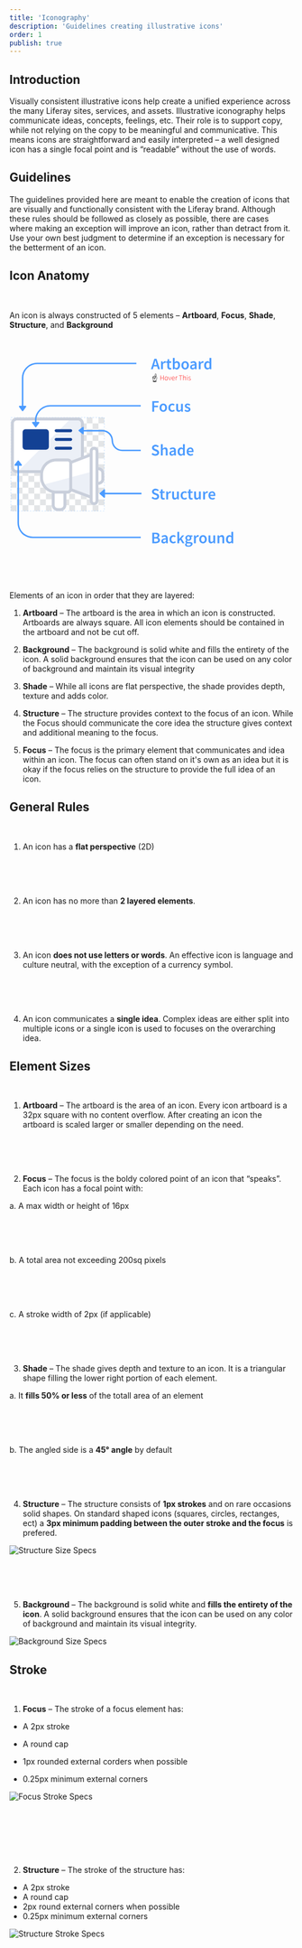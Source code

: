 ```yaml
---
title: 'Iconography'
description: 'Guidelines creating illustrative icons'
order: 1
publish: true
---
```


## Introduction

Visually consistent illustrative icons help create a unified experience across the many Liferay sites, services, and assets. Illustrative iconography helps communicate ideas, concepts, feelings, etc. Their role is to support copy, while not relying on the copy to be meaningful and communicative. This means icons are straightforward and easily interpreted – a well designed icon has a single focal point and is “readable” without the use of words.

## Guidelines

The guidelines provided here are meant to enable the creation of icons that are visually and functionally consistent with the Liferay brand. Although these rules should be followed as closely as possible, there are cases where making an exception will improve an icon, rather than detract from it. Use your own best judgment to determine if an exception is necessary for the betterment of an icon.

## Icon Anatomy

<br />

An icon is always constructed of 5 elements – **Artboard**, **Focus**, **Shade**, **Structure**, and **Background**

<svg viewBox="0 0 309 266"
     version="2.0"
     fill="none"
     xmlns="http://www.w3.org/2000/svg"
     style="
        height: 50vh;
        max-height: 400px;
        width: 58vh;
        max-width: 400px;">
    <rect x="2" y="96" width="8" height="8" fill="#E3E5E7"/>
    <rect x="10" y="96" width="8" height="8" fill="white"/>
    <rect x="18" y="96" width="8" height="8" fill="#E3E5E7"/>
    <rect x="26" y="96" width="8" height="8" fill="white"/>
    <rect x="34" y="96" width="8" height="8" fill="#E3E5E7"/>
    <rect x="42" y="96" width="8" height="8" fill="white"/>
    <rect x="50" y="96" width="8" height="8" fill="#E3E5E7"/>
    <rect x="58" y="96" width="8" height="8" fill="white"/>
    <rect x="66" y="96" width="8" height="8" fill="#E3E5E7"/>
    <rect x="74" y="96" width="8" height="8" fill="white"/>
    <rect x="82" y="96" width="8" height="8" fill="#E3E5E7"/>
    <rect x="90" y="96" width="8" height="8" fill="white"/>
    <rect x="98" y="96" width="8" height="8" fill="#E3E5E7"/>
    <rect x="106" y="96" width="8" height="8" fill="white"/>
    <rect x="114" y="96" width="8" height="8" fill="#E3E5E7"/>
    <rect x="122" y="96" width="8" height="8" fill="white"/>
    <rect x="2" y="88" width="8" height="8" fill="white"/>
    <rect x="10" y="88" width="8" height="8" fill="#E3E5E7"/>
    <rect x="18" y="88" width="8" height="8" fill="white"/>
    <rect x="26" y="88" width="8" height="8" fill="#E3E5E7"/>
    <rect x="34" y="88" width="8" height="8" fill="white"/>
    <rect x="42" y="88" width="8" height="8" fill="#E3E5E7"/>
    <rect x="50" y="88" width="8" height="8" fill="white"/>
    <rect x="58" y="88" width="8" height="8" fill="#E3E5E7"/>
    <rect x="66" y="88" width="8" height="8" fill="white"/>
    <rect x="74" y="88" width="8" height="8" fill="#E3E5E7"/>
    <rect x="82" y="88" width="8" height="8" fill="white"/>
    <rect x="90" y="88" width="8" height="8" fill="#E3E5E7"/>
    <rect x="98" y="88" width="8" height="8" fill="white"/>
    <rect x="106" y="88" width="8" height="8" fill="#E3E5E7"/>
    <rect x="114" y="88" width="8" height="8" fill="white"/>
    <rect x="122" y="88" width="8" height="8" fill="#E3E5E7"/>
    <rect x="2" y="112" width="8" height="8" fill="#E3E5E7"/>
    <rect x="10" y="112" width="8" height="8" fill="white"/>
    <rect x="18" y="112" width="8" height="8" fill="#E3E5E7"/>
    <rect x="26" y="112" width="8" height="8" fill="white"/>
    <rect x="34" y="112" width="8" height="8" fill="#E3E5E7"/>
    <rect x="42" y="112" width="8" height="8" fill="white"/>
    <rect x="50" y="112" width="8" height="8" fill="#E3E5E7"/>
    <rect x="58" y="112" width="8" height="8" fill="white"/>
    <rect x="66" y="112" width="8" height="8" fill="#E3E5E7"/>
    <rect x="74" y="112" width="8" height="8" fill="white"/>
    <rect x="82" y="112" width="8" height="8" fill="#E3E5E7"/>
    <rect x="90" y="112" width="8" height="8" fill="white"/>
    <rect x="98" y="112" width="8" height="8" fill="#E3E5E7"/>
    <rect x="106" y="112" width="8" height="8" fill="white"/>
    <rect x="114" y="112" width="8" height="8" fill="#E3E5E7"/>
    <rect x="122" y="112" width="8" height="8" fill="white"/>
    <rect x="2" y="104" width="8" height="8" fill="white"/>
    <rect x="10" y="104" width="8" height="8" fill="#E3E5E7"/>
    <rect x="18" y="104" width="8" height="8" fill="white"/>
    <rect x="26" y="104" width="8" height="8" fill="#E3E5E7"/>
    <rect x="34" y="104" width="8" height="8" fill="white"/>
    <rect x="42" y="104" width="8" height="8" fill="#E3E5E7"/>
    <rect x="50" y="104" width="8" height="8" fill="white"/>
    <rect x="58" y="104" width="8" height="8" fill="#E3E5E7"/>
    <rect x="66" y="104" width="8" height="8" fill="white"/>
    <rect x="74" y="104" width="8" height="8" fill="#E3E5E7"/>
    <rect x="82" y="104" width="8" height="8" fill="white"/>
    <rect x="90" y="104" width="8" height="8" fill="#E3E5E7"/>
    <rect x="98" y="104" width="8" height="8" fill="white"/>
    <rect x="106" y="104" width="8" height="8" fill="#E3E5E7"/>
    <rect x="114" y="104" width="8" height="8" fill="white"/>
    <rect x="122" y="104" width="8" height="8" fill="#E3E5E7"/>
    <rect x="2" y="128" width="8" height="8" fill="#E3E5E7"/>
    <rect x="10" y="128" width="8" height="8" fill="white"/>
    <rect x="18" y="128" width="8" height="8" fill="#E3E5E7"/>
    <rect x="26" y="128" width="8" height="8" fill="white"/>
    <rect x="34" y="128" width="8" height="8" fill="#E3E5E7"/>
    <rect x="42" y="128" width="8" height="8" fill="white"/>
    <rect x="50" y="128" width="8" height="8" fill="#E3E5E7"/>
    <rect x="58" y="128" width="8" height="8" fill="white"/>
    <rect x="66" y="128" width="8" height="8" fill="#E3E5E7"/>
    <rect x="74" y="128" width="8" height="8" fill="white"/>
    <rect x="82" y="128" width="8" height="8" fill="#E3E5E7"/>
    <rect x="90" y="128" width="8" height="8" fill="white"/>
    <rect x="98" y="128" width="8" height="8" fill="#E3E5E7"/>
    <rect x="106" y="128" width="8" height="8" fill="white"/>
    <rect x="114" y="128" width="8" height="8" fill="#E3E5E7"/>
    <rect x="122" y="128" width="8" height="8" fill="white"/>
    <rect x="2" y="120" width="8" height="8" fill="white"/>
    <rect x="10" y="120" width="8" height="8" fill="#E3E5E7"/>
    <rect x="18" y="120" width="8" height="8" fill="white"/>
    <rect x="26" y="120" width="8" height="8" fill="#E3E5E7"/>
    <rect x="34" y="120" width="8" height="8" fill="white"/>
    <rect x="42" y="120" width="8" height="8" fill="#E3E5E7"/>
    <rect x="50" y="120" width="8" height="8" fill="white"/>
    <rect x="58" y="120" width="8" height="8" fill="#E3E5E7"/>
    <rect x="66" y="120" width="8" height="8" fill="white"/>
    <rect x="74" y="120" width="8" height="8" fill="#E3E5E7"/>
    <rect x="82" y="120" width="8" height="8" fill="white"/>
    <rect x="90" y="120" width="8" height="8" fill="#E3E5E7"/>
    <rect x="98" y="120" width="8" height="8" fill="white"/>
    <rect x="106" y="120" width="8" height="8" fill="#E3E5E7"/>
    <rect x="114" y="120" width="8" height="8" fill="white"/>
    <rect x="122" y="120" width="8" height="8" fill="#E3E5E7"/>
    <rect x="2" y="144" width="8" height="8" fill="#E3E5E7"/>
    <rect x="10" y="144" width="8" height="8" fill="white"/>
    <rect x="18" y="144" width="8" height="8" fill="#E3E5E7"/>
    <rect x="26" y="144" width="8" height="8" fill="white"/>
    <rect x="34" y="144" width="8" height="8" fill="#E3E5E7"/>
    <rect x="42" y="144" width="8" height="8" fill="white"/>
    <rect x="50" y="144" width="8" height="8" fill="#E3E5E7"/>
    <rect x="58" y="144" width="8" height="8" fill="white"/>
    <rect x="66" y="144" width="8" height="8" fill="#E3E5E7"/>
    <rect x="74" y="144" width="8" height="8" fill="white"/>
    <rect x="82" y="144" width="8" height="8" fill="#E3E5E7"/>
    <rect x="90" y="144" width="8" height="8" fill="white"/>
    <rect x="98" y="144" width="8" height="8" fill="#E3E5E7"/>
    <rect x="106" y="144" width="8" height="8" fill="white"/>
    <rect x="114" y="144" width="8" height="8" fill="#E3E5E7"/>
    <rect x="122" y="144" width="8" height="8" fill="white"/>
    <rect x="2" y="136" width="8" height="8" fill="white"/>
    <rect x="10" y="136" width="8" height="8" fill="#E3E5E7"/>
    <rect x="18" y="136" width="8" height="8" fill="white"/>
    <rect x="26" y="136" width="8" height="8" fill="#E3E5E7"/>
    <rect x="34" y="136" width="8" height="8" fill="white"/>
    <rect x="42" y="136" width="8" height="8" fill="#E3E5E7"/>
    <rect x="50" y="136" width="8" height="8" fill="white"/>
    <rect x="58" y="136" width="8" height="8" fill="#E3E5E7"/>
    <rect x="66" y="136" width="8" height="8" fill="white"/>
    <rect x="74" y="136" width="8" height="8" fill="#E3E5E7"/>
    <rect x="82" y="136" width="8" height="8" fill="white"/>
    <rect x="90" y="136" width="8" height="8" fill="#E3E5E7"/>
    <rect x="98" y="136" width="8" height="8" fill="white"/>
    <rect x="106" y="136" width="8" height="8" fill="#E3E5E7"/>
    <rect x="114" y="136" width="8" height="8" fill="white"/>
    <rect x="122" y="136" width="8" height="8" fill="#E3E5E7"/>
    <rect x="2" y="160" width="8" height="8" fill="#E3E5E7"/>
    <rect x="10" y="160" width="8" height="8" fill="white"/>
    <rect x="18" y="160" width="8" height="8" fill="#E3E5E7"/>
    <rect x="26" y="160" width="8" height="8" fill="white"/>
    <rect x="34" y="160" width="8" height="8" fill="#E3E5E7"/>
    <rect x="42" y="160" width="8" height="8" fill="white"/>
    <rect x="50" y="160" width="8" height="8" fill="#E3E5E7"/>
    <rect x="58" y="160" width="8" height="8" fill="white"/>
    <rect x="66" y="160" width="8" height="8" fill="#E3E5E7"/>
    <rect x="74" y="160" width="8" height="8" fill="white"/>
    <rect x="82" y="160" width="8" height="8" fill="#E3E5E7"/>
    <rect x="90" y="160" width="8" height="8" fill="white"/>
    <rect x="98" y="160" width="8" height="8" fill="#E3E5E7"/>
    <rect x="106" y="160" width="8" height="8" fill="white"/>
    <rect x="114" y="160" width="8" height="8" fill="#E3E5E7"/>
    <rect x="122" y="160" width="8" height="8" fill="white"/>
    <rect x="2" y="152" width="8" height="8" fill="white"/>
    <rect x="10" y="152" width="8" height="8" fill="#E3E5E7"/>
    <rect x="18" y="152" width="8" height="8" fill="white"/>
    <rect x="26" y="152" width="8" height="8" fill="#E3E5E7"/>
    <rect x="34" y="152" width="8" height="8" fill="white"/>
    <rect x="42" y="152" width="8" height="8" fill="#E3E5E7"/>
    <rect x="50" y="152" width="8" height="8" fill="white"/>
    <rect x="58" y="152" width="8" height="8" fill="#E3E5E7"/>
    <rect x="66" y="152" width="8" height="8" fill="white"/>
    <rect x="74" y="152" width="8" height="8" fill="#E3E5E7"/>
    <rect x="82" y="152" width="8" height="8" fill="white"/>
    <rect x="90" y="152" width="8" height="8" fill="#E3E5E7"/>
    <rect x="98" y="152" width="8" height="8" fill="white"/>
    <rect x="106" y="152" width="8" height="8" fill="#E3E5E7"/>
    <rect x="114" y="152" width="8" height="8" fill="white"/>
    <rect x="122" y="152" width="8" height="8" fill="#E3E5E7"/>
    <rect x="2" y="176" width="8" height="8" fill="#E3E5E7"/>
    <rect x="10" y="176" width="8" height="8" fill="white"/>
    <rect x="18" y="176" width="8" height="8" fill="#E3E5E7"/>
    <rect x="26" y="176" width="8" height="8" fill="white"/>
    <rect x="34" y="176" width="8" height="8" fill="#E3E5E7"/>
    <rect x="42" y="176" width="8" height="8" fill="white"/>
    <rect x="50" y="176" width="8" height="8" fill="#E3E5E7"/>
    <rect x="58" y="176" width="8" height="8" fill="white"/>
    <rect x="66" y="176" width="8" height="8" fill="#E3E5E7"/>
    <rect x="74" y="176" width="8" height="8" fill="white"/>
    <rect x="82" y="176" width="8" height="8" fill="#E3E5E7"/>
    <rect x="90" y="176" width="8" height="8" fill="white"/>
    <rect x="98" y="176" width="8" height="8" fill="#E3E5E7"/>
    <rect x="106" y="176" width="8" height="8" fill="white"/>
    <rect x="114" y="176" width="8" height="8" fill="#E3E5E7"/>
    <rect x="122" y="176" width="8" height="8" fill="white"/>
    <rect x="2" y="168" width="8" height="8" fill="white"/>
    <rect x="10" y="168" width="8" height="8" fill="#E3E5E7"/>
    <rect x="18" y="168" width="8" height="8" fill="white"/>
    <rect x="26" y="168" width="8" height="8" fill="#E3E5E7"/>
    <rect x="34" y="168" width="8" height="8" fill="white"/>
    <rect x="42" y="168" width="8" height="8" fill="#E3E5E7"/>
    <rect x="50" y="168" width="8" height="8" fill="white"/>
    <rect x="58" y="168" width="8" height="8" fill="#E3E5E7"/>
    <rect x="66" y="168" width="8" height="8" fill="white"/>
    <rect x="74" y="168" width="8" height="8" fill="#E3E5E7"/>
    <rect x="82" y="168" width="8" height="8" fill="white"/>
    <rect x="90" y="168" width="8" height="8" fill="#E3E5E7"/>
    <rect x="98" y="168" width="8" height="8" fill="white"/>
    <rect x="106" y="168" width="8" height="8" fill="#E3E5E7"/>
    <rect x="114" y="168" width="8" height="8" fill="white"/>
    <rect x="122" y="168" width="8" height="8" fill="#E3E5E7"/>
    <rect x="2" y="192" width="8" height="8" fill="#E3E5E7"/>
    <rect x="10" y="192" width="8" height="8" fill="white"/>
    <rect x="18" y="192" width="8" height="8" fill="#E3E5E7"/>
    <rect x="26" y="192" width="8" height="8" fill="white"/>
    <rect x="34" y="192" width="8" height="8" fill="#E3E5E7"/>
    <rect x="42" y="192" width="8" height="8" fill="white"/>
    <rect x="50" y="192" width="8" height="8" fill="#E3E5E7"/>
    <rect x="58" y="192" width="8" height="8" fill="white"/>
    <rect x="66" y="192" width="8" height="8" fill="#E3E5E7"/>
    <rect x="74" y="192" width="8" height="8" fill="white"/>
    <rect x="82" y="192" width="8" height="8" fill="#E3E5E7"/>
    <rect x="90" y="192" width="8" height="8" fill="white"/>
    <rect x="98" y="192" width="8" height="8" fill="#E3E5E7"/>
    <rect x="106" y="192" width="8" height="8" fill="white"/>
    <rect x="114" y="192" width="8" height="8" fill="#E3E5E7"/>
    <rect x="122" y="192" width="8" height="8" fill="white"/>
    <rect x="2" y="184" width="8" height="8" fill="white"/>
    <rect x="10" y="184" width="8" height="8" fill="#E3E5E7"/>
    <rect x="18" y="184" width="8" height="8" fill="white"/>
    <rect x="26" y="184" width="8" height="8" fill="#E3E5E7"/>
    <rect x="34" y="184" width="8" height="8" fill="white"/>
    <rect x="42" y="184" width="8" height="8" fill="#E3E5E7"/>
    <rect x="50" y="184" width="8" height="8" fill="white"/>
    <rect x="58" y="184" width="8" height="8" fill="#E3E5E7"/>
    <rect x="66" y="184" width="8" height="8" fill="white"/>
    <rect x="74" y="184" width="8" height="8" fill="#E3E5E7"/>
    <rect x="82" y="184" width="8" height="8" fill="white"/>
    <rect x="90" y="184" width="8" height="8" fill="#E3E5E7"/>
    <rect x="98" y="184" width="8" height="8" fill="white"/>
    <rect x="106" y="184" width="8" height="8" fill="#E3E5E7"/>
    <rect x="114" y="184" width="8" height="8" fill="white"/>
    <rect x="122" y="184" width="8" height="8" fill="#E3E5E7"/>
    <rect x="2" y="208" width="8" height="8" fill="#E3E5E7"/>
    <rect x="10" y="208" width="8" height="8" fill="white"/>
    <rect x="18" y="208" width="8" height="8" fill="#E3E5E7"/>
    <rect x="26" y="208" width="8" height="8" fill="white"/>
    <rect x="34" y="208" width="8" height="8" fill="#E3E5E7"/>
    <rect x="42" y="208" width="8" height="8" fill="white"/>
    <rect x="50" y="208" width="8" height="8" fill="#E3E5E7"/>
    <rect x="58" y="208" width="8" height="8" fill="white"/>
    <rect x="66" y="208" width="8" height="8" fill="#E3E5E7"/>
    <rect x="74" y="208" width="8" height="8" fill="white"/>
    <rect x="82" y="208" width="8" height="8" fill="#E3E5E7"/>
    <rect x="90" y="208" width="8" height="8" fill="white"/>
    <rect x="98" y="208" width="8" height="8" fill="#E3E5E7"/>
    <rect x="106" y="208" width="8" height="8" fill="white"/>
    <rect x="114" y="208" width="8" height="8" fill="#E3E5E7"/>
    <rect x="122" y="208" width="8" height="8" fill="white"/>
    <rect x="2" y="200" width="8" height="8" fill="white"/>
    <rect x="10" y="200" width="8" height="8" fill="#E3E5E7"/>
    <rect x="18" y="200" width="8" height="8" fill="white"/>
    <rect x="26" y="200" width="8" height="8" fill="#E3E5E7"/>
    <rect x="34" y="200" width="8" height="8" fill="white"/>
    <rect x="42" y="200" width="8" height="8" fill="#E3E5E7"/>
    <rect x="50" y="200" width="8" height="8" fill="white"/>
    <rect x="58" y="200" width="8" height="8" fill="#E3E5E7"/>
    <rect x="66" y="200" width="8" height="8" fill="white"/>
    <rect x="74" y="200" width="8" height="8" fill="#E3E5E7"/>
    <rect x="82" y="200" width="8" height="8" fill="white"/>
    <rect x="90" y="200" width="8" height="8" fill="#E3E5E7"/>
    <rect x="98" y="200" width="8" height="8" fill="white"/>
    <rect x="106" y="200" width="8" height="8" fill="#E3E5E7"/>
    <rect x="114" y="200" width="8" height="8" fill="white"/>
    <rect x="122" y="200" width="8" height="8" fill="#E3E5E7"/>
    <path id="artboard" d="M2 88H130V216H2V88Z" fill="none" stroke="#4B9BFF" stroke-width="1" stroke-opacity="0.23" stroke-dasharray="2">
    <set attributeName="opacity" to="0.8"
            begin="hoverFocus.mouseover;
        hoverShade.mouseover;
        hoverStructure.mouseover;
        "
        end="hoverFocus.mouseout;
            hoverShade.mouseout;
            hoverStructure.mouseout;
            hoverBackground.mouseout"
        />
        <set attributeName="fill-opacity" to="0.5"
            begin="hoverArtboard.mouseover"
            end="hoverArtboard.mouseout"
        />
        <set attributeName="stroke-opacity" to="1"
            begin="hoverArtboard.mouseover"
            end="hoverArtboard.mouseout"
        />
        <set attributeName="stroke" to="#ff0000"
            begin="hoverArtboard.mouseover"
            end="hoverArtboard.mouseout"
        />
        <set attributeName="stroke-width" to="0.5"
            begin="hoverArtboard.mouseover"
            end="hoverArtboard.mouseout"
        />
        <set attributeName="stroke-dasharray" to="0"
            begin="hoverArtboard.mouseover"
            end="hoverArtboard.mouseout"
        />
        <set attributeName="fill" to="#FFE6E6"
            begin="hoverArtboard.mouseover"
            end="hoverArtboard.mouseout"
        />
    </path>
    <path id="background" d="M122 156C126.418 156 130 159.582 130 164V172C130 176.418 126.418 180 122 180V202C122 205.314 119.314 208 116 208C112.686 208 110 205.314 110 202V198.5L85.0999 189.162C84.0413 190.866 82.1531 192 80 192H78V208C78 212.418 74.4183 216 70 216H66C61.5817 216 58 212.418 58 208V192C58 191.708 58.0157 191.436 58.0463 191.185C48.7886 188.588 42 180.087 42 170V166C42 165.326 42.0303 164.659 42.0897 164H10C5.58172 164 2 160.418 2 156V96C2 91.5817 5.58172 88 10 88H94C98.4183 88 102 91.5817 102 96V140.5L110 137.5V134C110 130.686 112.686 128 116 128C119.314 128 122 130.686 122 134V156Z" fill="white" stroke="red" stroke-width="0.5" stroke-opacity="0">
        <set attributeName="opacity" to="0.8"
            begin="hoverArtboard.mouseover;
                hoverFocus.mouseover;
                hoverShade.mouseover;
                hoverStructure.mouseover;"
            end="hoverArtboard.mouseout;
                hoverFocus.mouseout;
                hoverShade.mouseout;
                hoverStructure.mouseout"
        />
        <set attributeName="stroke-opacity" to="1"
            begin="hoverBackground.mouseover"
            end="hoverBackground.mouseout"
        />
        <set attributeName="fill" to="#FFD1D1"
            begin="hoverBackground.mouseover"
            end="hoverBackground.mouseout"
        />
    </path>
    <g id="shade" fill="#ECF0F7">
        <set attributeName="opacity" to="0.8"
            begin="hoverArtboard.mouseover;
        hoverFocus.mouseover;
        hoverStructure.mouseover;
        "
        end="hoverArtboard.mouseout;
            hoverFocus.mouseout;
            hoverStructure.mouseout;
            hoverBackground.mouseout"
        /> 
        <path d="M48.6003 179.324C51.7561 184.525 57.4722 188 64 188H80C81.1046 188 82 187.105 82 186V170.375L48.6003 179.324Z" stroke="red" stroke-width="0.5" stroke-opacity="0">
            <set attributeName="stroke-opacity" to="1"
            begin="hoverShade.mouseover"
            end="hoverShade.mouseout"
        />
        <set attributeName="fill" to="#F0C0C6"
            begin="hoverShade.mouseover"
            end="hoverShade.mouseout"
        />
        </path>
        <path d="M86 169.303V185.228L110 194.228L109.993 162.874L86 169.303Z" stroke="red" stroke-width="0.5" stroke-opacity="0">
            <set attributeName="stroke-opacity" to="1"
            begin="hoverShade.mouseover"
            end="hoverShade.mouseout"
        />
        <set attributeName="fill" to="#F0C0C6"
            begin="hoverShade.mouseover"
            end="hoverShade.mouseout"
        />
        </path>
        <path d="M13.4469 160L81.4469 92H94C96.2091 92 98 93.7909 98 96V142L85.0999 146.838C84.0413 145.134 82.1531 144 80 144H64C53.9298 144 45.4398 150.766 42.8281 160H13.4469Z" stroke="red" stroke-width="0.5" stroke-opacity="0">
            <set attributeName="stroke-opacity" to="1"
            begin="hoverShade.mouseover"
            end="hoverShade.mouseout"
        />
            <set attributeName="fill" to="#F0C0C6"
            begin="hoverShade.mouseover"
            end="hoverShade.mouseout"
        />
        </path>
    </g>
    <path id="structure" fill-rule="evenodd" clip-rule="evenodd" d="M122 156C126.418 156 130 159.582 130 164V172C130 176.418 126.418 180 122 180V202C122 205.314 119.314 208 116 208C112.686 208 110 205.314 110 202V198.5L85.0999 189.162C84.0413 190.866 82.1531 192 80 192H78V208C78 212.418 74.4183 216 70 216H66C61.5817 216 58 212.418 58 208V192C58 191.708 58.0157 191.436 58.0463 191.185C48.7886 188.588 42 180.087 42 170V166C42 165.326 42.0303 164.659 42.0897 164H10C5.58172 164 2 160.418 2 156V96C2 91.5817 5.58172 88 10 88H94C98.4183 88 102 91.5817 102 96V140.5L110 137.5V134C110 130.686 112.686 128 116 128C119.314 128 122 130.686 122 134V156ZM118 202V134C118 132.895 117.105 132 116 132C114.895 132 114 132.895 114 134V202C114 203.105 114.895 204 116 204C117.105 204 118 203.105 118 202ZM98 96V142L85.0999 146.838C84.0413 145.134 82.1531 144 80 144H64C53.9298 144 45.4398 150.766 42.8281 160H10C7.79086 160 6 158.209 6 156V96C6 93.7909 7.79086 92 10 92H94C96.2091 92 98 93.7909 98 96ZM64 148C54.0589 148 46 156.059 46 166V170C46 179.941 54.0589 188 64 188H80C81.1046 188 82 187.105 82 186V150C82 148.895 81.1046 148 80 148H64ZM62 208V192H74V208C74 210.209 72.2091 212 70 212H66C63.7909 212 62 210.209 62 208ZM86 150.772V185.228L110 194.228V141.772L86 150.772ZM122 176V160C124.209 160 126 161.791 126 164V172C126 174.209 124.209 176 122 176Z" fill="#C9CFDB" stroke="red" stroke-width="0.2" stroke-opacity="0">
    <set attributeName="opacity" to="0.8"
            begin="hoverArtboard.mouseover;
        hoverFocus.mouseover;
        hoverShade.mouseover;
        "
        end="hoverArtboard.mouseout;
            hoverFocus.mouseout;
            hoverShade.mouseout;
            hoverBackground.mouseout"
        />
        <set attributeName="stroke-opacity" to="1"
            begin="hoverStructure.mouseover"
            end="hoverStructure.mouseout"
        />
        <set attributeName="fill" to="#E4C1C8"
            begin="hoverStructure.mouseover"
            end="hoverStructure.mouseout"
        />
    </path>
    <path id="focus" fill-rule="evenodd" clip-rule="evenodd" d="M18 108V128C18 130.209 19.7909 132 22 132H50C52.2091 132 54 130.209 54 128V108C54 105.791 52.2091 104 50 104H22C19.7909 104 18 105.791 18 108ZM84 104H64C62.8954 104 62 104.895 62 106C62 107.105 62.8954 108 64 108H84C85.1046 108 86 107.105 86 106C86 104.895 85.1046 104 84 104ZM64 116H84C85.1046 116 86 116.895 86 118C86 119.105 85.1046 120 84 120H64C62.8954 120 62 119.105 62 118C62 116.895 62.8954 116 64 116ZM84 128H64C62.8954 128 62 128.895 62 130C62 131.105 62.8954 132 64 132H84C85.1046 132 86 131.105 86 130C86 128.895 85.1046 128 84 128Z" fill="#134194" stroke="red" stroke-width="0.5" stroke-opacity="0">
    <set attributeName="opacity" to="0.8"
            begin="hoverArtboard.mouseover;
        hoverStructure.mouseover;
        "
        end="hoverArtboard.mouseout;
            hoverStructure.mouseout;
            hoverBackground.mouseout"
        />
        <set attributeName="opacity" to="0.4"
            begin="hoverShade.mouseover"
            end="hoverShade.mouseout"
        />
        <set attributeName="stroke-opacity" to="1"
            begin="hoverFocus.mouseover"
            end="hoverFocus.mouseout"
        />
        <set attributeName="fill" to="#592E68"
            begin="hoverFocus.mouseover"
            end="hoverFocus.mouseout"
        />
    </path>
    <path id="textBackground" d="M195.826 260V245.612H200.424C201.172 245.612 201.854 245.678 202.47 245.81C203.101 245.927 203.643 246.125 204.098 246.404C204.567 246.668 204.927 247.027 205.176 247.482C205.44 247.937 205.572 248.494 205.572 249.154C205.572 249.843 205.396 250.481 205.044 251.068C204.692 251.655 204.201 252.058 203.57 252.278V252.366C204.362 252.542 205.015 252.916 205.528 253.488C206.056 254.045 206.32 254.808 206.32 255.776C206.32 256.495 206.181 257.118 205.902 257.646C205.623 258.174 205.235 258.614 204.736 258.966C204.252 259.318 203.673 259.582 202.998 259.758C202.323 259.919 201.59 260 200.798 260H195.826ZM198.378 251.552H200.204C201.216 251.552 201.942 251.369 202.382 251.002C202.837 250.635 203.064 250.144 203.064 249.528C203.064 248.824 202.829 248.325 202.36 248.032C201.891 247.739 201.187 247.592 200.248 247.592H198.378V251.552ZM198.378 258.02H200.534C201.59 258.02 202.404 257.829 202.976 257.448C203.548 257.052 203.834 256.451 203.834 255.644C203.834 254.881 203.555 254.331 202.998 253.994C202.441 253.642 201.619 253.466 200.534 253.466H198.378V258.02ZM211.351 260.264C210.398 260.264 209.628 259.978 209.041 259.406C208.454 258.819 208.161 258.049 208.161 257.096C208.161 256.524 208.278 256.018 208.513 255.578C208.762 255.123 209.144 254.735 209.657 254.412C210.185 254.089 210.845 253.818 211.637 253.598C212.444 253.378 213.404 253.209 214.519 253.092C214.504 252.813 214.46 252.549 214.387 252.3C214.328 252.036 214.218 251.809 214.057 251.618C213.91 251.413 213.712 251.259 213.463 251.156C213.214 251.039 212.906 250.98 212.539 250.98C212.011 250.98 211.49 251.083 210.977 251.288C210.478 251.493 209.987 251.743 209.503 252.036L208.579 250.342C209.18 249.961 209.855 249.631 210.603 249.352C211.351 249.073 212.158 248.934 213.023 248.934C214.372 248.934 215.377 249.337 216.037 250.144C216.712 250.936 217.049 252.087 217.049 253.598V260H214.959L214.783 258.812H214.695C214.211 259.223 213.69 259.567 213.133 259.846C212.59 260.125 211.996 260.264 211.351 260.264ZM212.165 258.284C212.605 258.284 213.001 258.181 213.353 257.976C213.72 257.771 214.108 257.477 214.519 257.096V254.676C213.786 254.764 213.17 254.881 212.671 255.028C212.172 255.175 211.769 255.343 211.461 255.534C211.153 255.71 210.933 255.915 210.801 256.15C210.669 256.385 210.603 256.634 210.603 256.898C210.603 257.382 210.75 257.734 211.043 257.954C211.336 258.174 211.71 258.284 212.165 258.284ZM224.587 260.264C223.853 260.264 223.164 260.139 222.519 259.89C221.888 259.641 221.338 259.274 220.869 258.79C220.399 258.306 220.033 257.712 219.769 257.008C219.505 256.304 219.373 255.505 219.373 254.61C219.373 253.715 219.519 252.916 219.813 252.212C220.106 251.508 220.502 250.914 221.001 250.43C221.499 249.946 222.071 249.579 222.717 249.33C223.377 249.066 224.066 248.934 224.785 248.934C225.489 248.934 226.09 249.051 226.589 249.286C227.102 249.521 227.557 249.807 227.953 250.144L226.721 251.794C226.427 251.545 226.134 251.354 225.841 251.222C225.562 251.075 225.254 251.002 224.917 251.002C224.037 251.002 223.325 251.332 222.783 251.992C222.24 252.637 221.969 253.51 221.969 254.61C221.969 255.695 222.233 256.568 222.761 257.228C223.303 257.873 224 258.196 224.851 258.196C225.276 258.196 225.672 258.108 226.039 257.932C226.42 257.741 226.765 257.521 227.073 257.272L228.107 258.944C227.593 259.384 227.029 259.714 226.413 259.934C225.811 260.154 225.203 260.264 224.587 260.264ZM230.239 260V244.468H232.725V254.17H232.791L236.795 249.198H239.567L235.871 253.598L239.941 260H237.191L234.419 255.314L232.725 257.25V260H230.239ZM245.28 264.774C244.635 264.774 244.033 264.715 243.476 264.598C242.933 264.481 242.464 264.305 242.068 264.07C241.672 263.835 241.357 263.542 241.122 263.19C240.902 262.838 240.792 262.427 240.792 261.958C240.792 261.503 240.924 261.078 241.188 260.682C241.452 260.301 241.833 259.956 242.332 259.648V259.56C242.053 259.384 241.819 259.149 241.628 258.856C241.452 258.563 241.364 258.196 241.364 257.756C241.364 257.331 241.481 256.949 241.716 256.612C241.965 256.26 242.244 255.974 242.552 255.754V255.666C242.185 255.387 241.855 255.006 241.562 254.522C241.283 254.023 241.144 253.451 241.144 252.806C241.144 252.19 241.261 251.64 241.496 251.156C241.731 250.672 242.039 250.269 242.42 249.946C242.816 249.609 243.271 249.359 243.784 249.198C244.297 249.022 244.84 248.934 245.412 248.934C245.705 248.934 245.984 248.963 246.248 249.022C246.527 249.066 246.776 249.125 246.996 249.198H250.868V251.068H248.888C249.064 251.273 249.211 251.537 249.328 251.86C249.445 252.168 249.504 252.513 249.504 252.894C249.504 253.495 249.394 254.023 249.174 254.478C248.969 254.933 248.683 255.314 248.316 255.622C247.949 255.93 247.517 256.165 247.018 256.326C246.519 256.487 245.984 256.568 245.412 256.568C245.177 256.568 244.935 256.546 244.686 256.502C244.437 256.458 244.187 256.385 243.938 256.282C243.777 256.429 243.645 256.575 243.542 256.722C243.454 256.869 243.41 257.067 243.41 257.316C243.41 257.624 243.535 257.866 243.784 258.042C244.048 258.218 244.51 258.306 245.17 258.306H247.084C248.389 258.306 249.372 258.519 250.032 258.944C250.707 259.355 251.044 260.029 251.044 260.968C251.044 261.496 250.905 261.995 250.626 262.464C250.362 262.933 249.981 263.337 249.482 263.674C248.983 264.011 248.375 264.275 247.656 264.466C246.952 264.671 246.16 264.774 245.28 264.774ZM245.412 254.984C245.925 254.984 246.365 254.801 246.732 254.434C247.099 254.053 247.282 253.51 247.282 252.806C247.282 252.131 247.099 251.611 246.732 251.244C246.38 250.863 245.94 250.672 245.412 250.672C244.884 250.672 244.437 250.855 244.07 251.222C243.703 251.589 243.52 252.117 243.52 252.806C243.52 253.51 243.703 254.053 244.07 254.434C244.437 254.801 244.884 254.984 245.412 254.984ZM245.676 263.124C246.556 263.124 247.26 262.948 247.788 262.596C248.331 262.259 248.602 261.855 248.602 261.386C248.602 260.961 248.433 260.675 248.096 260.528C247.773 260.381 247.304 260.308 246.688 260.308H245.214C244.627 260.308 244.136 260.257 243.74 260.154C243.183 260.579 242.904 261.056 242.904 261.584C242.904 262.068 243.146 262.442 243.63 262.706C244.129 262.985 244.811 263.124 245.676 263.124ZM252.948 260V249.198H255.038L255.214 251.112H255.302C255.683 250.408 256.145 249.873 256.688 249.506C257.23 249.125 257.788 248.934 258.36 248.934C258.873 248.934 259.284 249.007 259.592 249.154L259.152 251.354C258.961 251.295 258.785 251.251 258.624 251.222C258.462 251.193 258.264 251.178 258.03 251.178C257.604 251.178 257.157 251.347 256.688 251.684C256.218 252.007 255.815 252.579 255.478 253.4V260H252.948ZM265.362 260.264C264.687 260.264 264.042 260.139 263.426 259.89C262.81 259.641 262.26 259.274 261.776 258.79C261.307 258.306 260.933 257.712 260.654 257.008C260.375 256.304 260.236 255.505 260.236 254.61C260.236 253.715 260.375 252.916 260.654 252.212C260.933 251.508 261.307 250.914 261.776 250.43C262.26 249.946 262.81 249.579 263.426 249.33C264.042 249.066 264.687 248.934 265.362 248.934C266.037 248.934 266.682 249.066 267.298 249.33C267.929 249.579 268.479 249.946 268.948 250.43C269.417 250.914 269.791 251.508 270.07 252.212C270.363 252.916 270.51 253.715 270.51 254.61C270.51 255.505 270.363 256.304 270.07 257.008C269.791 257.712 269.417 258.306 268.948 258.79C268.479 259.274 267.929 259.641 267.298 259.89C266.682 260.139 266.037 260.264 265.362 260.264ZM265.362 258.196C266.154 258.196 266.777 257.873 267.232 257.228C267.687 256.568 267.914 255.695 267.914 254.61C267.914 253.51 267.687 252.637 267.232 251.992C266.777 251.332 266.154 251.002 265.362 251.002C264.57 251.002 263.947 251.332 263.492 251.992C263.052 252.637 262.832 253.51 262.832 254.61C262.832 255.695 263.052 256.568 263.492 257.228C263.947 257.873 264.57 258.196 265.362 258.196ZM276.226 260.264C275.068 260.264 274.224 259.897 273.696 259.164C273.168 258.416 272.904 257.353 272.904 255.974V249.198H275.434V255.644C275.434 256.539 275.566 257.169 275.83 257.536C276.094 257.903 276.52 258.086 277.106 258.086C277.576 258.086 277.986 257.969 278.338 257.734C278.705 257.499 279.094 257.118 279.504 256.59V249.198H282.034V260H279.966L279.768 258.416H279.702C279.233 258.973 278.72 259.421 278.162 259.758C277.62 260.095 276.974 260.264 276.226 260.264ZM285.239 260V249.198H287.329L287.505 250.65H287.593C288.077 250.181 288.597 249.777 289.155 249.44C289.727 249.103 290.387 248.934 291.135 248.934C292.293 248.934 293.137 249.308 293.665 250.056C294.193 250.789 294.457 251.845 294.457 253.224V260H291.927V253.554C291.927 252.659 291.795 252.029 291.531 251.662C291.267 251.295 290.834 251.112 290.233 251.112C289.763 251.112 289.345 251.229 288.979 251.464C288.627 251.684 288.223 252.014 287.769 252.454V260H285.239ZM301.333 260.264C299.969 260.264 298.884 259.773 298.077 258.79C297.285 257.793 296.889 256.399 296.889 254.61C296.889 253.73 297.014 252.938 297.263 252.234C297.527 251.53 297.872 250.936 298.297 250.452C298.723 249.968 299.207 249.594 299.749 249.33C300.307 249.066 300.879 248.934 301.465 248.934C302.081 248.934 302.602 249.044 303.027 249.264C303.453 249.469 303.878 249.755 304.303 250.122L304.215 248.384V244.468H306.745V260H304.655L304.479 258.834H304.391C303.995 259.23 303.533 259.567 303.005 259.846C302.477 260.125 301.92 260.264 301.333 260.264ZM301.949 258.174C302.756 258.174 303.511 257.771 304.215 256.964V251.926C303.834 251.589 303.46 251.354 303.093 251.222C302.741 251.09 302.382 251.024 302.015 251.024C301.311 251.024 300.717 251.332 300.233 251.948C299.749 252.564 299.507 253.444 299.507 254.588C299.507 255.761 299.713 256.656 300.123 257.272C300.549 257.873 301.157 258.174 301.949 258.174Z" fill="#4B9BFF">
    <set attributeName="opacity" to="0.5"
            begin="hoverArtboard.mouseover;
                hoverFocus.mouseover;
                hoverShade.mouseover;
                hoverStructure.mouseover;"
            end="hoverArtboard.mouseout;
                hoverFocus.mouseout;
                hoverShade.mouseout;
                hoverStructure.mouseout"
        />
        </path>
    <path id="textStructure" d="M200.028 200.264C199.06 200.264 198.121 200.081 197.212 199.714C196.317 199.347 195.525 198.827 194.836 198.152L196.332 196.414C196.845 196.898 197.432 197.294 198.092 197.602C198.752 197.895 199.412 198.042 200.072 198.042C200.893 198.042 201.517 197.873 201.942 197.536C202.367 197.199 202.58 196.751 202.58 196.194C202.58 195.901 202.521 195.651 202.404 195.446C202.301 195.241 202.147 195.065 201.942 194.918C201.751 194.757 201.517 194.61 201.238 194.478C200.974 194.346 200.681 194.214 200.358 194.082L198.378 193.224C198.026 193.077 197.674 192.894 197.322 192.674C196.985 192.454 196.677 192.19 196.398 191.882C196.119 191.574 195.892 191.215 195.716 190.804C195.555 190.393 195.474 189.924 195.474 189.396C195.474 188.824 195.591 188.296 195.826 187.812C196.075 187.313 196.413 186.881 196.838 186.514C197.263 186.147 197.769 185.861 198.356 185.656C198.957 185.451 199.61 185.348 200.314 185.348C201.15 185.348 201.957 185.517 202.734 185.854C203.511 186.177 204.179 186.617 204.736 187.174L203.438 188.802C202.969 188.421 202.485 188.12 201.986 187.9C201.487 187.68 200.93 187.57 200.314 187.57C199.625 187.57 199.075 187.724 198.664 188.032C198.253 188.325 198.048 188.736 198.048 189.264C198.048 189.543 198.107 189.785 198.224 189.99C198.356 190.181 198.525 190.357 198.73 190.518C198.95 190.665 199.199 190.804 199.478 190.936C199.757 191.053 200.043 191.171 200.336 191.288L202.294 192.102C202.719 192.278 203.108 192.483 203.46 192.718C203.812 192.953 204.113 193.224 204.362 193.532C204.626 193.84 204.831 194.199 204.978 194.61C205.125 195.006 205.198 195.468 205.198 195.996C205.198 196.583 205.081 197.133 204.846 197.646C204.611 198.159 204.267 198.614 203.812 199.01C203.372 199.391 202.829 199.699 202.184 199.934C201.553 200.154 200.835 200.264 200.028 200.264ZM210.82 200.264C210.19 200.264 209.654 200.169 209.214 199.978C208.789 199.787 208.437 199.523 208.158 199.186C207.894 198.834 207.696 198.423 207.564 197.954C207.447 197.47 207.388 196.935 207.388 196.348V191.2H205.848V189.308L207.52 189.198L207.828 186.25H209.94V189.198H212.69V191.2H209.94V196.348C209.94 197.609 210.446 198.24 211.458 198.24C211.649 198.24 211.84 198.218 212.03 198.174C212.236 198.13 212.419 198.071 212.58 197.998L213.02 199.868C212.727 199.971 212.39 200.059 212.008 200.132C211.642 200.22 211.246 200.264 210.82 200.264ZM214.963 200V189.198H217.053L217.229 191.112H217.317C217.699 190.408 218.161 189.873 218.703 189.506C219.246 189.125 219.803 188.934 220.375 188.934C220.889 188.934 221.299 189.007 221.607 189.154L221.167 191.354C220.977 191.295 220.801 191.251 220.639 191.222C220.478 191.193 220.28 191.178 220.045 191.178C219.62 191.178 219.173 191.347 218.703 191.684C218.234 192.007 217.831 192.579 217.493 193.4V200H214.963ZM226.382 200.264C225.224 200.264 224.38 199.897 223.852 199.164C223.324 198.416 223.06 197.353 223.06 195.974V189.198H225.59V195.644C225.59 196.539 225.722 197.169 225.986 197.536C226.25 197.903 226.676 198.086 227.262 198.086C227.732 198.086 228.142 197.969 228.494 197.734C228.861 197.499 229.25 197.118 229.66 196.59V189.198H232.19V200H230.122L229.924 198.416H229.858C229.389 198.973 228.876 199.421 228.318 199.758C227.776 200.095 227.13 200.264 226.382 200.264ZM239.905 200.264C239.172 200.264 238.482 200.139 237.837 199.89C237.206 199.641 236.656 199.274 236.187 198.79C235.718 198.306 235.351 197.712 235.087 197.008C234.823 196.304 234.691 195.505 234.691 194.61C234.691 193.715 234.838 192.916 235.131 192.212C235.424 191.508 235.82 190.914 236.319 190.43C236.818 189.946 237.39 189.579 238.035 189.33C238.695 189.066 239.384 188.934 240.103 188.934C240.807 188.934 241.408 189.051 241.907 189.286C242.42 189.521 242.875 189.807 243.271 190.144L242.039 191.794C241.746 191.545 241.452 191.354 241.159 191.222C240.88 191.075 240.572 191.002 240.235 191.002C239.355 191.002 238.644 191.332 238.101 191.992C237.558 192.637 237.287 193.51 237.287 194.61C237.287 195.695 237.551 196.568 238.079 197.228C238.622 197.873 239.318 198.196 240.169 198.196C240.594 198.196 240.99 198.108 241.357 197.932C241.738 197.741 242.083 197.521 242.391 197.272L243.425 198.944C242.912 199.384 242.347 199.714 241.731 199.934C241.13 200.154 240.521 200.264 239.905 200.264ZM249.148 200.264C248.518 200.264 247.982 200.169 247.542 199.978C247.117 199.787 246.765 199.523 246.486 199.186C246.222 198.834 246.024 198.423 245.892 197.954C245.775 197.47 245.716 196.935 245.716 196.348V191.2H244.176V189.308L245.848 189.198L246.156 186.25H248.268V189.198H251.018V191.2H248.268V196.348C248.268 197.609 248.774 198.24 249.786 198.24C249.977 198.24 250.168 198.218 250.358 198.174C250.564 198.13 250.747 198.071 250.908 197.998L251.348 199.868C251.055 199.971 250.718 200.059 250.336 200.132C249.97 200.22 249.574 200.264 249.148 200.264ZM256.504 200.264C255.345 200.264 254.502 199.897 253.974 199.164C253.446 198.416 253.182 197.353 253.182 195.974V189.198H255.712V195.644C255.712 196.539 255.844 197.169 256.108 197.536C256.372 197.903 256.797 198.086 257.384 198.086C257.853 198.086 258.264 197.969 258.616 197.734C258.982 197.499 259.371 197.118 259.782 196.59V189.198H262.312V200H260.244L260.046 198.416H259.98C259.51 198.973 258.997 199.421 258.44 199.758C257.897 200.095 257.252 200.264 256.504 200.264ZM265.516 200V189.198H267.606L267.782 191.112H267.87C268.251 190.408 268.713 189.873 269.256 189.506C269.799 189.125 270.356 188.934 270.928 188.934C271.441 188.934 271.852 189.007 272.16 189.154L271.72 191.354C271.529 191.295 271.353 191.251 271.192 191.222C271.031 191.193 270.833 191.178 270.598 191.178C270.173 191.178 269.725 191.347 269.256 191.684C268.787 192.007 268.383 192.579 268.046 193.4V200H265.516ZM278.128 200.264C277.38 200.264 276.684 200.139 276.038 199.89C275.393 199.626 274.828 199.252 274.344 198.768C273.86 198.284 273.479 197.697 273.2 197.008C272.936 196.304 272.804 195.505 272.804 194.61C272.804 193.73 272.944 192.938 273.222 192.234C273.501 191.53 273.868 190.936 274.322 190.452C274.792 189.968 275.327 189.594 275.928 189.33C276.53 189.066 277.146 188.934 277.776 188.934C278.51 188.934 279.155 189.059 279.712 189.308C280.27 189.557 280.732 189.909 281.098 190.364C281.48 190.819 281.766 191.361 281.956 191.992C282.147 192.623 282.242 193.312 282.242 194.06C282.242 194.309 282.228 194.544 282.198 194.764C282.184 194.984 282.162 195.16 282.132 195.292H275.268C275.386 196.26 275.723 197.008 276.28 197.536C276.852 198.049 277.578 198.306 278.458 198.306C278.928 198.306 279.36 198.24 279.756 198.108C280.167 197.961 280.57 197.763 280.966 197.514L281.824 199.098C281.311 199.435 280.739 199.714 280.108 199.934C279.478 200.154 278.818 200.264 278.128 200.264ZM275.246 193.576H280.042C280.042 192.74 279.859 192.087 279.492 191.618C279.14 191.134 278.59 190.892 277.842 190.892C277.197 190.892 276.632 191.119 276.148 191.574C275.664 192.029 275.364 192.696 275.246 193.576Z" fill="#4B9BFF">
    <set attributeName="opacity" to="0.5"
            begin="hoverArtboard.mouseover;
        hoverFocus.mouseover;
        hoverShade.mouseover;
        hoverBackground.mouseover;
        "
        end="hoverArtboard.mouseout;
            hoverFocus.mouseout;
            hoverShade.mouseout;
            hoverBackground.mouseout"
        />
        </path>
    <path id="textShade" d="M200.028 140.264C199.06 140.264 198.121 140.081 197.212 139.714C196.317 139.347 195.525 138.827 194.836 138.152L196.332 136.414C196.845 136.898 197.432 137.294 198.092 137.602C198.752 137.895 199.412 138.042 200.072 138.042C200.893 138.042 201.517 137.873 201.942 137.536C202.367 137.199 202.58 136.751 202.58 136.194C202.58 135.901 202.521 135.651 202.404 135.446C202.301 135.241 202.147 135.065 201.942 134.918C201.751 134.757 201.517 134.61 201.238 134.478C200.974 134.346 200.681 134.214 200.358 134.082L198.378 133.224C198.026 133.077 197.674 132.894 197.322 132.674C196.985 132.454 196.677 132.19 196.398 131.882C196.119 131.574 195.892 131.215 195.716 130.804C195.555 130.393 195.474 129.924 195.474 129.396C195.474 128.824 195.591 128.296 195.826 127.812C196.075 127.313 196.413 126.881 196.838 126.514C197.263 126.147 197.769 125.861 198.356 125.656C198.957 125.451 199.61 125.348 200.314 125.348C201.15 125.348 201.957 125.517 202.734 125.854C203.511 126.177 204.179 126.617 204.736 127.174L203.438 128.802C202.969 128.421 202.485 128.12 201.986 127.9C201.487 127.68 200.93 127.57 200.314 127.57C199.625 127.57 199.075 127.724 198.664 128.032C198.253 128.325 198.048 128.736 198.048 129.264C198.048 129.543 198.107 129.785 198.224 129.99C198.356 130.181 198.525 130.357 198.73 130.518C198.95 130.665 199.199 130.804 199.478 130.936C199.757 131.053 200.043 131.171 200.336 131.288L202.294 132.102C202.719 132.278 203.108 132.483 203.46 132.718C203.812 132.953 204.113 133.224 204.362 133.532C204.626 133.84 204.831 134.199 204.978 134.61C205.125 135.006 205.198 135.468 205.198 135.996C205.198 136.583 205.081 137.133 204.846 137.646C204.611 138.159 204.267 138.614 203.812 139.01C203.372 139.391 202.829 139.699 202.184 139.934C201.553 140.154 200.835 140.264 200.028 140.264ZM207.594 140V124.468H210.124V128.472L210.036 130.562C210.491 130.137 210.99 129.763 211.532 129.44C212.09 129.103 212.742 128.934 213.49 128.934C214.649 128.934 215.492 129.308 216.02 130.056C216.548 130.789 216.812 131.845 216.812 133.224V140H214.282V133.554C214.282 132.659 214.15 132.029 213.886 131.662C213.622 131.295 213.19 131.112 212.588 131.112C212.119 131.112 211.701 131.229 211.334 131.464C210.982 131.684 210.579 132.014 210.124 132.454V140H207.594ZM222.48 140.264C221.527 140.264 220.757 139.978 220.17 139.406C219.583 138.819 219.29 138.049 219.29 137.096C219.29 136.524 219.407 136.018 219.642 135.578C219.891 135.123 220.273 134.735 220.786 134.412C221.314 134.089 221.974 133.818 222.766 133.598C223.573 133.378 224.533 133.209 225.648 133.092C225.633 132.813 225.589 132.549 225.516 132.3C225.457 132.036 225.347 131.809 225.186 131.618C225.039 131.413 224.841 131.259 224.592 131.156C224.343 131.039 224.035 130.98 223.668 130.98C223.14 130.98 222.619 131.083 222.106 131.288C221.607 131.493 221.116 131.743 220.632 132.036L219.708 130.342C220.309 129.961 220.984 129.631 221.732 129.352C222.48 129.073 223.287 128.934 224.152 128.934C225.501 128.934 226.506 129.337 227.166 130.144C227.841 130.936 228.178 132.087 228.178 133.598V140H226.088L225.912 138.812H225.824C225.34 139.223 224.819 139.567 224.262 139.846C223.719 140.125 223.125 140.264 222.48 140.264ZM223.294 138.284C223.734 138.284 224.13 138.181 224.482 137.976C224.849 137.771 225.237 137.477 225.648 137.096V134.676C224.915 134.764 224.299 134.881 223.8 135.028C223.301 135.175 222.898 135.343 222.59 135.534C222.282 135.71 222.062 135.915 221.93 136.15C221.798 136.385 221.732 136.634 221.732 136.898C221.732 137.382 221.879 137.734 222.172 137.954C222.465 138.174 222.839 138.284 223.294 138.284ZM234.99 140.264C233.626 140.264 232.54 139.773 231.734 138.79C230.942 137.793 230.546 136.399 230.546 134.61C230.546 133.73 230.67 132.938 230.92 132.234C231.184 131.53 231.528 130.936 231.954 130.452C232.379 129.968 232.863 129.594 233.406 129.33C233.963 129.066 234.535 128.934 235.122 128.934C235.738 128.934 236.258 129.044 236.684 129.264C237.109 129.469 237.534 129.755 237.96 130.122L237.872 128.384V124.468H240.402V140H238.312L238.136 138.834H238.048C237.652 139.23 237.19 139.567 236.662 139.846C236.134 140.125 235.576 140.264 234.99 140.264ZM235.606 138.174C236.412 138.174 237.168 137.771 237.872 136.964V131.926C237.49 131.589 237.116 131.354 236.75 131.222C236.398 131.09 236.038 131.024 235.672 131.024C234.968 131.024 234.374 131.332 233.89 131.948C233.406 132.564 233.164 133.444 233.164 134.588C233.164 135.761 233.369 136.656 233.78 137.272C234.205 137.873 234.814 138.174 235.606 138.174ZM248.244 140.264C247.496 140.264 246.799 140.139 246.154 139.89C245.508 139.626 244.944 139.252 244.46 138.768C243.976 138.284 243.594 137.697 243.316 137.008C243.052 136.304 242.92 135.505 242.92 134.61C242.92 133.73 243.059 132.938 243.338 132.234C243.616 131.53 243.983 130.936 244.438 130.452C244.907 129.968 245.442 129.594 246.044 129.33C246.645 129.066 247.261 128.934 247.892 128.934C248.625 128.934 249.27 129.059 249.828 129.308C250.385 129.557 250.847 129.909 251.214 130.364C251.595 130.819 251.881 131.361 252.072 131.992C252.262 132.623 252.358 133.312 252.358 134.06C252.358 134.309 252.343 134.544 252.314 134.764C252.299 134.984 252.277 135.16 252.248 135.292H245.384C245.501 136.26 245.838 137.008 246.396 137.536C246.968 138.049 247.694 138.306 248.574 138.306C249.043 138.306 249.476 138.24 249.872 138.108C250.282 137.961 250.686 137.763 251.082 137.514L251.94 139.098C251.426 139.435 250.854 139.714 250.224 139.934C249.593 140.154 248.933 140.264 248.244 140.264ZM245.362 133.576H250.158C250.158 132.74 249.974 132.087 249.608 131.618C249.256 131.134 248.706 130.892 247.958 130.892C247.312 130.892 246.748 131.119 246.264 131.574C245.78 132.029 245.479 132.696 245.362 133.576Z" fill="#4B9BFF">
    <set attributeName="opacity" to="0.5"
            begin="hoverArtboard.mouseover;
        hoverFocus.mouseover;
        hoverStructure.mouseover;
        hoverBackground.mouseover;
        "
        end="hoverArtboard.mouseout;
            hoverFocus.mouseout;
            hoverStructure.mouseout;
            hoverBackground.mouseout"
        />
        </path>
    <path id="textFocus" d="M195.826 80V65.612H204.516V67.768H198.378V71.838H203.614V73.994H198.378V80H195.826ZM210.899 80.264C210.224 80.264 209.579 80.1393 208.963 79.89C208.347 79.6407 207.797 79.274 207.313 78.79C206.844 78.306 206.47 77.712 206.191 77.008C205.912 76.304 205.773 75.5047 205.773 74.61C205.773 73.7153 205.912 72.916 206.191 72.212C206.47 71.508 206.844 70.914 207.313 70.43C207.797 69.946 208.347 69.5793 208.963 69.33C209.579 69.066 210.224 68.934 210.899 68.934C211.574 68.934 212.219 69.066 212.835 69.33C213.466 69.5793 214.016 69.946 214.485 70.43C214.954 70.914 215.328 71.508 215.607 72.212C215.9 72.916 216.047 73.7153 216.047 74.61C216.047 75.5047 215.9 76.304 215.607 77.008C215.328 77.712 214.954 78.306 214.485 78.79C214.016 79.274 213.466 79.6407 212.835 79.89C212.219 80.1393 211.574 80.264 210.899 80.264ZM210.899 78.196C211.691 78.196 212.314 77.8733 212.769 77.228C213.224 76.568 213.451 75.6953 213.451 74.61C213.451 73.51 213.224 72.6373 212.769 71.992C212.314 71.332 211.691 71.002 210.899 71.002C210.107 71.002 209.484 71.332 209.029 71.992C208.589 72.6373 208.369 73.51 208.369 74.61C208.369 75.6953 208.589 76.568 209.029 77.228C209.484 77.8733 210.107 78.196 210.899 78.196ZM223.061 80.264C222.328 80.264 221.639 80.1393 220.993 79.89C220.363 79.6407 219.813 79.274 219.343 78.79C218.874 78.306 218.507 77.712 218.243 77.008C217.979 76.304 217.847 75.5047 217.847 74.61C217.847 73.7153 217.994 72.916 218.287 72.212C218.581 71.508 218.977 70.914 219.475 70.43C219.974 69.946 220.546 69.5793 221.191 69.33C221.851 69.066 222.541 68.934 223.259 68.934C223.963 68.934 224.565 69.0513 225.063 69.286C225.577 69.5207 226.031 69.8067 226.427 70.144L225.195 71.794C224.902 71.5447 224.609 71.354 224.315 71.222C224.037 71.0753 223.729 71.002 223.391 71.002C222.511 71.002 221.8 71.332 221.257 71.992C220.715 72.6373 220.443 73.51 220.443 74.61C220.443 75.6953 220.707 76.568 221.235 77.228C221.778 77.8733 222.475 78.196 223.325 78.196C223.751 78.196 224.147 78.108 224.513 77.932C224.895 77.7413 225.239 77.5213 225.547 77.272L226.581 78.944C226.068 79.384 225.503 79.714 224.887 79.934C224.286 80.154 223.677 80.264 223.061 80.264ZM231.925 80.264C230.767 80.264 229.923 79.8973 229.395 79.164C228.867 78.416 228.603 77.3527 228.603 75.974V69.198H231.133V75.644C231.133 76.5387 231.265 77.1693 231.529 77.536C231.793 77.9027 232.219 78.086 232.805 78.086C233.275 78.086 233.685 77.9687 234.037 77.734C234.404 77.4993 234.793 77.118 235.203 76.59V69.198H237.733V80H235.665L235.467 78.416H235.401C234.932 78.9733 234.419 79.4207 233.861 79.758C233.319 80.0953 232.673 80.264 231.925 80.264ZM243.952 80.264C243.204 80.264 242.463 80.1247 241.73 79.846C241.011 79.5527 240.388 79.1933 239.86 78.768L241.048 77.14C241.532 77.5213 242.009 77.822 242.478 78.042C242.962 78.2473 243.483 78.35 244.04 78.35C244.627 78.35 245.059 78.2327 245.338 77.998C245.617 77.7487 245.756 77.4333 245.756 77.052C245.756 76.832 245.69 76.6413 245.558 76.48C245.426 76.304 245.25 76.15 245.03 76.018C244.81 75.886 244.561 75.7687 244.282 75.666C244.003 75.5487 243.725 75.4313 243.446 75.314C243.094 75.182 242.735 75.028 242.368 74.852C242.001 74.676 241.671 74.4633 241.378 74.214C241.099 73.9647 240.865 73.6787 240.674 73.356C240.498 73.0187 240.41 72.6227 240.41 72.168C240.41 71.2147 240.762 70.4373 241.466 69.836C242.17 69.2347 243.131 68.934 244.348 68.934C245.096 68.934 245.771 69.066 246.372 69.33C246.973 69.594 247.494 69.8947 247.934 70.232L246.768 71.772C246.387 71.4933 245.998 71.2733 245.602 71.112C245.221 70.936 244.817 70.848 244.392 70.848C243.849 70.848 243.446 70.9653 243.182 71.2C242.933 71.42 242.808 71.6987 242.808 72.036C242.808 72.256 242.867 72.4467 242.984 72.608C243.116 72.7547 243.285 72.8867 243.49 73.004C243.695 73.1213 243.93 73.2313 244.194 73.334C244.473 73.4367 244.759 73.5393 245.052 73.642C245.419 73.774 245.785 73.928 246.152 74.104C246.519 74.2653 246.849 74.4707 247.142 74.72C247.45 74.9693 247.692 75.2773 247.868 75.644C248.059 75.996 248.154 76.4213 248.154 76.92C248.154 77.3893 248.059 77.8293 247.868 78.24C247.692 78.636 247.428 78.988 247.076 79.296C246.724 79.5893 246.284 79.824 245.756 80C245.228 80.176 244.627 80.264 243.952 80.264Z" fill="#4B9BFF">
    <set attributeName="opacity" to="0.5"
            begin="hoverArtboard.mouseover;
        hoverShade.mouseover;
        hoverStructure.mouseover;
        hoverBackground.mouseover;
        "
        end="hoverArtboard.mouseout;
            hoverShade.mouseout;
            hoverStructure.mouseout;
            hoverBackground.mouseout"
        />
        </path>
    <path id="textArtboard" d="M198.774 14.344L198.268 16.104H201.942L201.436 14.344C201.201 13.5813 200.974 12.7967 200.754 11.99C200.549 11.1833 200.343 10.384 200.138 9.592H200.05C199.845 10.3987 199.639 11.2053 199.434 12.012C199.229 12.804 199.009 13.5813 198.774 14.344ZM193.956 22L198.642 7.612H201.634L206.32 22H203.636L202.514 18.106H197.674L196.552 22H193.956ZM207.874 22V11.198H209.964L210.14 13.112H210.228C210.609 12.408 211.071 11.8727 211.614 11.506C212.156 11.1247 212.714 10.934 213.286 10.934C213.799 10.934 214.21 11.0073 214.518 11.154L214.078 13.354C213.887 13.2953 213.711 13.2513 213.55 13.222C213.388 13.1927 213.19 13.178 212.956 13.178C212.53 13.178 212.083 13.3467 211.614 13.684C211.144 14.0067 210.741 14.5787 210.404 15.4V22H207.874ZM219.887 22.264C219.256 22.264 218.721 22.1687 218.281 21.978C217.855 21.7873 217.503 21.5233 217.225 21.186C216.961 20.834 216.763 20.4233 216.631 19.954C216.513 19.47 216.455 18.9347 216.455 18.348V13.2H214.915V11.308L216.587 11.198L216.895 8.25H219.007V11.198H221.757V13.2H219.007V18.348C219.007 19.6093 219.513 20.24 220.525 20.24C220.715 20.24 220.906 20.218 221.097 20.174C221.302 20.13 221.485 20.0713 221.647 19.998L222.087 21.868C221.793 21.9707 221.456 22.0587 221.075 22.132C220.708 22.22 220.312 22.264 219.887 22.264ZM229.266 22.264C228.767 22.264 228.261 22.1467 227.748 21.912C227.249 21.6627 226.772 21.3107 226.318 20.856H226.252L226.032 22H224.03V6.468H226.56V10.472L226.494 12.276C226.948 11.88 227.44 11.5573 227.968 11.308C228.51 11.0587 229.06 10.934 229.618 10.934C230.292 10.934 230.894 11.066 231.422 11.33C231.95 11.5793 232.397 11.946 232.764 12.43C233.13 12.8993 233.409 13.4713 233.6 14.146C233.79 14.8207 233.886 15.576 233.886 16.412C233.886 17.336 233.754 18.1647 233.49 18.898C233.24 19.6167 232.903 20.2253 232.478 20.724C232.052 21.2227 231.561 21.604 231.004 21.868C230.446 22.132 229.867 22.264 229.266 22.264ZM228.738 20.174C229.456 20.174 230.058 19.866 230.542 19.25C231.026 18.6193 231.268 17.688 231.268 16.456C231.268 15.3707 231.084 14.5273 230.718 13.926C230.351 13.3247 229.757 13.024 228.936 13.024C228.173 13.024 227.381 13.4273 226.56 14.234V19.272C226.941 19.6093 227.315 19.844 227.682 19.976C228.063 20.108 228.415 20.174 228.738 20.174ZM240.848 22.264C240.174 22.264 239.528 22.1393 238.912 21.89C238.296 21.6407 237.746 21.274 237.262 20.79C236.793 20.306 236.419 19.712 236.14 19.008C235.862 18.304 235.722 17.5047 235.722 16.61C235.722 15.7153 235.862 14.916 236.14 14.212C236.419 13.508 236.793 12.914 237.262 12.43C237.746 11.946 238.296 11.5793 238.912 11.33C239.528 11.066 240.174 10.934 240.848 10.934C241.523 10.934 242.168 11.066 242.784 11.33C243.415 11.5793 243.965 11.946 244.434 12.43C244.904 12.914 245.278 13.508 245.556 14.212C245.85 14.916 245.996 15.7153 245.996 16.61C245.996 17.5047 245.85 18.304 245.556 19.008C245.278 19.712 244.904 20.306 244.434 20.79C243.965 21.274 243.415 21.6407 242.784 21.89C242.168 22.1393 241.523 22.264 240.848 22.264ZM240.848 20.196C241.64 20.196 242.264 19.8733 242.718 19.228C243.173 18.568 243.4 17.6953 243.4 16.61C243.4 15.51 243.173 14.6373 242.718 13.992C242.264 13.332 241.64 13.002 240.848 13.002C240.056 13.002 239.433 13.332 238.978 13.992C238.538 14.6373 238.318 15.51 238.318 16.61C238.318 17.6953 238.538 18.568 238.978 19.228C239.433 19.8733 240.056 20.196 240.848 20.196ZM250.861 22.264C249.907 22.264 249.137 21.978 248.551 21.406C247.964 20.8193 247.671 20.0493 247.671 19.096C247.671 18.524 247.788 18.018 248.023 17.578C248.272 17.1233 248.653 16.7347 249.167 16.412C249.695 16.0893 250.355 15.818 251.147 15.598C251.953 15.378 252.914 15.2093 254.029 15.092C254.014 14.8133 253.97 14.5493 253.897 14.3C253.838 14.036 253.728 13.8087 253.567 13.618C253.42 13.4127 253.222 13.2587 252.973 13.156C252.723 13.0387 252.415 12.98 252.049 12.98C251.521 12.98 251 13.0827 250.487 13.288C249.988 13.4933 249.497 13.7427 249.013 14.036L248.089 12.342C248.69 11.9607 249.365 11.6307 250.113 11.352C250.861 11.0733 251.667 10.934 252.533 10.934C253.882 10.934 254.887 11.3373 255.547 12.144C256.221 12.936 256.559 14.0873 256.559 15.598V22H254.469L254.293 20.812H254.205C253.721 21.2227 253.2 21.5673 252.643 21.846C252.1 22.1247 251.506 22.264 250.861 22.264ZM251.675 20.284C252.115 20.284 252.511 20.1813 252.863 19.976C253.229 19.7707 253.618 19.4773 254.029 19.096V16.676C253.295 16.764 252.679 16.8813 252.181 17.028C251.682 17.1747 251.279 17.3433 250.971 17.534C250.663 17.71 250.443 17.9153 250.311 18.15C250.179 18.3847 250.113 18.634 250.113 18.898C250.113 19.382 250.259 19.734 250.553 19.954C250.846 20.174 251.22 20.284 251.675 20.284ZM259.586 22V11.198H261.676L261.852 13.112H261.94C262.322 12.408 262.784 11.8727 263.326 11.506C263.869 11.1247 264.426 10.934 264.998 10.934C265.512 10.934 265.922 11.0073 266.23 11.154L265.79 13.354C265.6 13.2953 265.424 13.2513 265.262 13.222C265.101 13.1927 264.903 13.178 264.668 13.178C264.243 13.178 263.796 13.3467 263.326 13.684C262.857 14.0067 262.454 14.5787 262.116 15.4V22H259.586ZM271.363 22.264C269.999 22.264 268.913 21.7727 268.107 20.79C267.315 19.7927 266.919 18.3993 266.919 16.61C266.919 15.73 267.043 14.938 267.293 14.234C267.557 13.53 267.901 12.936 268.327 12.452C268.752 11.968 269.236 11.594 269.779 11.33C270.336 11.066 270.908 10.934 271.495 10.934C272.111 10.934 272.631 11.044 273.057 11.264C273.482 11.4693 273.907 11.7553 274.333 12.122L274.245 10.384V6.468H276.775V22H274.685L274.509 20.834H274.421C274.025 21.23 273.563 21.5673 273.035 21.846C272.507 22.1247 271.949 22.264 271.363 22.264ZM271.979 20.174C272.785 20.174 273.541 19.7707 274.245 18.964V13.926C273.863 13.5887 273.489 13.354 273.123 13.222C272.771 13.09 272.411 13.024 272.045 13.024C271.341 13.024 270.747 13.332 270.263 13.948C269.779 14.564 269.537 15.444 269.537 16.588C269.537 17.7613 269.742 18.656 270.153 19.272C270.578 19.8733 271.187 20.174 271.979 20.174Z" fill="#4B9BFF">
    <set attributeName="opacity" to="0.5"
            begin="hoverFocus.mouseover;
        hoverShade.mouseover;
        hoverStructure.mouseover;
        hoverBackground.mouseover;
        "
        end="hoverFocus.mouseout;
            hoverShade.mouseout;
            hoverStructure.mouseout;
            hoverBackground.mouseout"
        />
    </path>
    <path id="arrowBackground" d="M8 154C7.17595 154 6.70557 153.059 7.2 152.4L11.2 147.067C11.6 146.533 12.4 146.533 12.8 147.067L16.8 152.4C17.2944 153.059 16.824 154 16 154L13 154L13 232C13 242.493 21.5066 251 32 251L180 251V253L32 253C20.402 253 11 243.598 11 232L11 154L8 154Z" fill="#4B9BFF">
    <set attributeName="opacity" to="0.5"
            begin="hoverArtboard.mouseover;
                hoverFocus.mouseover;
                hoverShade.mouseover;
                hoverStructure.mouseover;"
            end="hoverArtboard.mouseout;
                hoverFocus.mouseout;
                hoverShade.mouseout;
                hoverStructure.mouseout"
        />
        </path>
    <path id="arrowStructure" d="M131 196.796C131 197.655 129.988 198.115 129.341 197.549L123.86 192.753C123.405 192.354 123.405 191.646 123.86 191.247L129.341 186.451C129.988 185.885 131 186.345 131 187.204V191H181V193H131V196.796Z" fill="#4B9BFF">
    <set attributeName="opacity" to="0.5"
            begin="hoverArtboard.mouseover;
        hoverFocus.mouseover;
        hoverShade.mouseover;
        hoverBackground.mouseover;
        "
        end="hoverArtboard.mouseout;
            hoverFocus.mouseout;
            hoverShade.mouseout;
            hoverBackground.mouseout"
        />
        </path>
    <path id="arrowShade" d="M101.8 101.95C101.8 101.147 100.883 100.688 100.24 101.17L95.04 105.07C94.52 105.46 94.52 106.24 95.04 106.63L100.24 110.53C100.883 111.012 101.8 110.553 101.8 109.75L101.8 107.025H127.5C134.417 107.025 140.025 112.633 140.025 119.55C140.025 127.544 146.506 134.025 154.5 134.025H180V132.075L154.5 132.075C147.583 132.075 141.975 126.467 141.975 119.55C141.975 111.556 135.494 105.075 127.5 105.075H101.8L101.8 101.95Z" fill="#4B9BFF">
    <set attributeName="opacity" to="0.5"
            begin="hoverArtboard.mouseover;
        hoverFocus.mouseover;
        hoverStructure.mouseover;
        hoverBackground.mouseover;
        "
        end="hoverArtboard.mouseout;
            hoverFocus.mouseout;
            hoverStructure.mouseout;
            hoverBackground.mouseout"
        />
        </path>
    <path id="arrowFocus" d="M180 71L56 71C44.402 71 35 80.402 35 92V94L32 94C31.1759 94 30.7056 94.9408 31.2 95.6L35.2 100.933C35.6 101.467 36.4 101.467 36.8 100.933L40.8 95.6C41.2944 94.9408 40.824 94 40 94H37V92C37 81.5066 45.5066 73 56 73L180 73V71Z" fill="#4B9BFF">
    <set attributeName="opacity" to="0.5"
            begin="hoverArtboard.mouseover;
        hoverShade.mouseover;
        hoverStructure.mouseover;
        hoverBackground.mouseover;
        "
        end="hoverArtboard.mouseout;
            hoverShade.mouseout;
            hoverStructure.mouseout;
            hoverBackground.mouseout"
        />
        </path>
    <path id="arrowArtboard" d="M174 13L38 13C26.402 13 17 22.402 17 34L17 72L14 72C13.1759 72 12.7056 72.9408 13.2 73.6L17.2 78.9333C17.6 79.4667 18.4 79.4667 18.8 78.9333L22.8 73.6C23.2944 72.9408 22.824 72 22 72L19 72L19 34C19 23.5066 27.5066 15 38 15L174 15V13Z" fill="#4B9BFF">
    <set attributeName="opacity" to="0.5"
            begin="hoverFocus.mouseover;
        hoverShade.mouseover;
        hoverStructure.mouseover;
        hoverBackground.mouseover;
        "
        end="hoverFocus.mouseout;
            hoverShade.mouseout;
            hoverStructure.mouseout;
            hoverBackground.mouseout"
        />
    </path>
    <g id="tooltip">
    <path d="M206.972 37H207.432V33.7H210.962V37H211.422V30.41H210.962V33.3H207.432V30.41H206.972V37ZM215.059 37.12C216.219 37.12 217.219 36.2 217.219 34.61C217.219 33 216.219 32.08 215.059 32.08C213.909 32.08 212.909 33 212.909 34.61C212.909 36.2 213.909 37.12 215.059 37.12ZM215.059 36.73C214.089 36.73 213.369 35.87 213.369 34.61C213.369 33.34 214.089 32.47 215.059 32.47C216.029 32.47 216.759 33.34 216.759 34.61C216.759 35.87 216.029 36.73 215.059 36.73ZM219.66 37H220.18L221.96 32.2H221.51L220.43 35.21C220.27 35.67 220.1 36.15 219.94 36.59H219.9C219.75 36.15 219.57 35.67 219.42 35.21L218.34 32.2H217.86L219.66 37ZM224.816 37.12C225.516 37.12 225.946 36.88 226.326 36.65L226.146 36.31C225.786 36.57 225.376 36.74 224.856 36.74C223.776 36.74 223.066 35.87 223.046 34.66H226.506C226.526 34.54 226.526 34.42 226.526 34.3C226.526 32.89 225.826 32.08 224.686 32.08C223.616 32.08 222.596 33.04 222.596 34.61C222.596 36.18 223.586 37.12 224.816 37.12ZM223.046 34.3C223.146 33.15 223.876 32.46 224.696 32.46C225.556 32.46 226.106 33.07 226.106 34.3H223.046ZM227.83 37H228.27V33.73C228.64 32.83 229.15 32.5 229.58 32.5C229.77 32.5 229.86 32.52 230.02 32.58L230.12 32.18C229.96 32.1 229.82 32.08 229.64 32.08C229.07 32.08 228.6 32.5 228.28 33.09H228.25L228.21 32.2H227.83V37ZM234.476 37H234.936V30.81H237.036V30.41H232.376V30.81H234.476V37ZM238.25 37H238.69V33.38C239.28 32.78 239.69 32.48 240.26 32.48C241.04 32.48 241.36 32.96 241.36 33.98V37H241.8V33.92C241.8 32.68 241.34 32.08 240.35 32.08C239.69 32.08 239.19 32.45 238.69 32.95V29.81H238.25V37ZM243.533 37H243.973V32.2H243.533V37ZM243.763 31.04C243.983 31.04 244.163 30.88 244.163 30.65C244.163 30.4 243.983 30.25 243.763 30.25C243.543 30.25 243.363 30.4 243.363 30.65C243.363 30.88 243.543 31.04 243.763 31.04ZM246.978 37.12C248.018 37.12 248.598 36.49 248.598 35.77C248.598 34.83 247.778 34.58 247.028 34.3C246.458 34.09 245.898 33.88 245.898 33.33C245.898 32.89 246.238 32.46 246.978 32.46C247.468 32.46 247.808 32.65 248.128 32.89L248.368 32.58C248.018 32.29 247.508 32.08 246.998 32.08C245.998 32.08 245.448 32.66 245.448 33.36C245.448 34.18 246.248 34.47 246.978 34.73C247.528 34.93 248.148 35.19 248.148 35.79C248.148 36.3 247.758 36.74 247.008 36.74C246.318 36.74 245.888 36.47 245.478 36.13L245.218 36.46C245.648 36.82 246.268 37.12 246.978 37.12Z" fill="#FF0000">
    </path>
    <text x="195" y="38" font-size="10" fill="#000">&#x261D;&#xFE0F;</text>
    <set attributeName="opacity" to="0"
        begin="hoverArtboard.mouseover;
        hoverFocus.mouseover;
        hoverShade.mouseover;
        hoverStructure.mouseover;
        hoverBackground.mouseover;
        "/>
    </g>
    <rect id="hoverBackground" opacity="0" x="190" y="238" width="123" height="28" fill="white"/>
    <rect id="hoverStructure" opacity="0" x="190" y="178" width="98" height="28" fill="white"/>
    <rect id="hoverShade" opacity="0" x="190" y="118" width="68" height="28" fill="white"/>
    <rect id="hoverFocus" opacity="0" x="190" y="58" width="64" height="28" fill="white"/>
    <rect id="hoverArtboard" opacity="0" x="190" width="94" height="28" fill="white"/>
</svg>
<br/>
<br/>
<br/>

Elements of an icon in order that they are layered:

1. **Artboard** – The artboard is the area in which an icon is constructed. Artboards are always square. All icon elements should be contained in the artboard and not be cut off.

2. **Background** – The background is solid white and fills the entirety of the icon. A solid background ensures that the icon can be used on any color of background and maintain its visual integrity

3. **Shade** – While all icons are flat perspective, the shade provides depth, texture and adds color.

4. **Structure** – The structure provides context to the focus of an icon. While the Focus should communicate the core idea the structure gives context and additional meaning to the focus.

5. **Focus** – The focus is the primary element that communicates and idea within an icon. The focus can often stand on it's own as an idea but it is okay if the focus relies on the structure to provide the full idea of an icon.

## General Rules

<br />

1. An icon has a **flat perspective** (2D)

<DoDont 
    good="/images/blueprints/iconography/do-dont/perspective-do.png"
    bad="/images/blueprints/iconography/do-dont/perspective-dont.png"
/>
<br/>
<br/>
<br/>

2. An icon has no more than **2 layered elements**.

<DoDont 
    good="/images/blueprints/iconography/do-dont/layers-do.png"
    bad="/images/blueprints/iconography/do-dont/layers-dont.png"
/>
<br/>
<br/>
<br/>

3. An icon **does not use letters or words**. An effective icon is language and culture neutral, with the exception of a currency symbol.

<DoDont 
    good="/images/blueprints/iconography/do-dont/letters-do.png"
    bad="/images/blueprints/iconography/do-dont/letters-dont.png"
/>
<br/>
<br/>
<br/>

4. An icon communicates a **single idea**. Complex ideas are either split into multiple icons or a single icon is used to focuses on the overarching idea.

<DoDont
	good="/images/blueprints/iconography/do-dont/single-idea-do.png"
	bad="/images/blueprints/iconography/do-dont/single-idea-dont.png"
/>

## Element Sizes

<br />

1. **Artboard** – The artboard is the area of an icon. Every icon artboard is a 32px square with no content overflow. After creating an icon the artboard is scaled larger or smaller depending on the need.

<DoDont 
    good="/images/blueprints/iconography/do-dont/artboard-size-do.png"
    bad="/images/blueprints/iconography/do-dont/artboard-size-dont.png"
/>
<br/>
<br/>
<br/>

2. **Focus** – The focus is the boldy colored point of an icon that “speaks”. Each icon has a focal point with:
    <br />

a. A max width or height of 16px

<DoDont 
    good="/images/blueprints/iconography/do-dont/focus-size-do.png"
    bad="/images/blueprints/iconography/do-dont/focus-size-dont.png"
/>
<br/>
<br/>
<br/>

b. A total area not exceeding 200sq pixels

<DoDont 
    good="/images/blueprints/iconography/do-dont/focus-area-do.png"
    bad="/images/blueprints/iconography/do-dont/focus-area-dont.png"
/>
<br/>
<br/>
<br/>

c. A stroke width of 2px (if applicable)

<DoDont 
    good="/images/blueprints/iconography/do-dont/focus-stroke-do.png"
    bad="/images/blueprints/iconography/do-dont/focus-stroke-dont.png"
/>
<br/>
<br/>
<br/>

3. **Shade** – The shade gives depth and texture to an icon. It is a triangular shape filling the lower right portion of each element.
    <br />

a. It **fills 50% or less** of the totall area of an element

<DoDont 
    good="/images/blueprints/iconography/do-dont/shade-area-do.png"
    bad="/images/blueprints/iconography/do-dont/shade-area-dont.png"
/>
<br/>
<br/>
<br/>

b. The angled side is a **45° angle** by default

<DoDont 
    good="/images/blueprints/iconography/do-dont/shade-angle-do.png"
    bad="/images/blueprints/iconography/do-dont/shade-angle-dont.png"
/>
<br/>
<br/>
<br/>

4. **Structure** – The structure consists of **1px strokes** and on rare occasions solid shapes. On standard shaped icons (squares, circles, rectanges, ect) a **3px minimum padding between the outer stroke and the focus** is prefered.

![Structure Size Specs](/images/blueprints/iconography/do-dont/structure-size-specs.png)

<br/>
<br/>
<br/>

5. **Background** – The background is solid white and **fills the entirety of the icon**. A solid background ensures that the icon can be used on any color of background and maintain its visual integrity.

![Background Size Specs](/images/blueprints/iconography/do-dont/background-size-specs.png)

## Stroke

<br />

1. **Focus** – The stroke of a focus element has:
    <br />

-   A 2px stroke

-   A round cap

-   1px rounded external corders when possible

-   0.25px minimum external corners

![Focus Stroke Specs](/images/blueprints/iconography/do-dont/focus-stroke-specs.png)

<br/>
<br/>
<br/>
<br/>
<br/>

2. **Structure** – The stroke of the structure has:
    <br />

-   A 2px stroke
-   A round cap
-   2px round external corners when possible
-   0.25px minimum external corners

![Structure Stroke Specs](/images/blueprints/iconography/do-dont/structure-stroke-specs.png)
